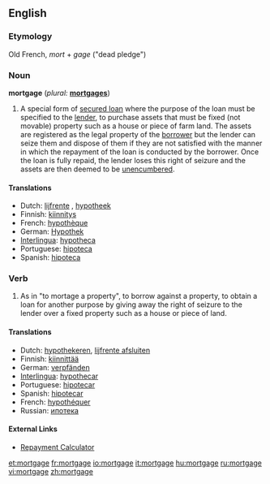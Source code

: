 {{wikipedia}}
==English==

===Etymology===
Old French, ''mort'' + ''gage'' ("dead pledge")

===Noun===
'''mortgage'''  (''plural:'' '''[[mortgages]]''')
# A special form of [[secured loan]] where the purpose of the loan must be specified to the [[lender]], to purchase assets that must be fixed (not movable) property such as a house or piece of farm land. The assets are registered as the legal property of the [[borrower]] but the lender can seize them and dispose of them if they are not satisfied with the manner in which the repayment of the loan is conducted by the borrower.  Once the loan is fully repaid, the lender loses this right of seizure and the assets are then deemed to be [[unencumbered]].

====Translations====
*Dutch: [[lijfrente]] {{f}}, [[hypotheek]] {{m}}
*Finnish: [[kiinnitys]]
*French: [[hypothèque]] {{f}}
*German: [[Hypothek]] {{f}}
*[[Interlingua]]: [[hypotheca]]
*Portuguese: [[hipoteca]] {{f}}
*Spanish: [[hipoteca]] {{f}}

===Verb===
{{en-verb|mortgag|ing}}

# As in "to mortage a property", to borrow against a property, to obtain a loan for another purpose by giving away the right of seizure to the lender over a fixed property such as a house or piece of land.

====Translations====
*Dutch: [[hypothekeren]], [[lijfrente afsluiten]]
*Finnish: [[kiinnittää]]
*German: [[verpfänden]]
*[[Interlingua]]: [[hypothecar]]
*Portuguese: [[hipotecar]]
*Spanish: [[hipotecar]]
*French: [[hypothéquer]]
*Russian: [[ипотека]]

====External Links====
*[http://www.excelexchange.com/Downloads.html Repayment Calculator]

[[et:mortgage]]
[[fr:mortgage]]
[[io:mortgage]]
[[it:mortgage]]
[[hu:mortgage]]
[[ru:mortgage]]
[[vi:mortgage]]
[[zh:mortgage]]